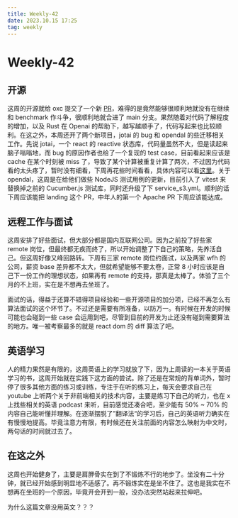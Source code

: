 ```yaml
---
title: Weekly-42
date: 2023.10.15 17:25
tag: weekly
---
```


# Weekly-42

## 开源

这周的开源就给 oxc 提交了一个新 [PR](https://github.com/web-infra-dev/oxc/pull/938)，难得的是竟然能够很顺利地就没有在继续和 benchmark 作斗争，很顺利地就合进了 main 分支。果然随着对代码了解程度的增加，以及 Rust 在 Openai 的帮助下，越写越顺手了，代码写起来也比较顺利。在这之外，本周还开了两个新项目，jotai 的 bug 和 opendal 的些迁移相关工作。先说 jotai，一个 react 的 reactive 状态库，代码量虽然不大，但是读起来脑子嗡嗡地，而 bug 的原因作者也给了一个复现的 test case，目前看起来应该是 cache 在某个时刻被 miss 了，导致了某个计算被重复计算了两次，不过因为代码看的太头疼了，暂时没有细看，下周再花些时间看看，具体内容可以看[这里](https://github.com/pmndrs/jotai/issues/2168)。关于 opendal，这周是在给他们做些 NodeJS 测试用例的更新，目前引入了 vitest 来替换掉之前的 Cucumber.js 测试库，同时还升级了下 service_s3.yml。顺利的话下周应该能把 landing 这个 PR，中年人的第一个 Apache PR 下周应该能达成。

## 远程工作与面试

这周安排了好些面试，但大部分都是国内互联网公司。因为之前投了好些家 remote 岗位，但最终都无疾而终了，所以开始调整了下自己的策略，先养活自己。但这周好像又峰回路转。下周有三家 remote 岗位约面试，以及两家 wfh 的公司，薪资 base 差异都不太大，但就希望能够不要太卷，正常 8 小时应该是自己下一份工作的理想状态，如果再有 remote 的支持，那真是太棒了。体验了三个月的不上班，实在是不想再去坐班了。

面试的话，得益于还算不错得项目经验和一些开源项目的加分项，已经不再怎么有算法面试的这个环节了。不过还是需要有所准备，以防万一。有时候在开发的时候可能也会碰到一些 case 会运用到吧，尽管到目前的开发为止还没有碰到需要算法的地方。唯一被考察最多的就是 react dom 的 diff 算法了吧。

## 英语学习

人的精力果然是有限的，这周英语上的学习就放了下，因为上周读的一本关于英语学习的书，这周开始就在实践下这方面的尝试。除了还是在常规的背单词外，暂时停了很多其他方面的练习或训练，专注于在听的练习上，每天会要求自己在 youtube 上听两个关于非前端相关的技术内容，主要是练习下自己的听力，也在 x 上找些相关的英语 podcast 来听，目前感觉还凑合吧，至少能有 50% ~ 70% 的内容自己能听懂并理解。在逐渐摆脱了”翻译法“的学习后，自己的英语听力确实在有慢慢地提高。毕竟注意力有限，有时候还在关注前面的内容怎么映射为中文时，两句话的时间就过去了。

## 在这之外

这周也开始健身了，主要是肩胛骨实在到了不锻炼不行的地步了。坐没有二十分钟，就已经开始感到明显地不适感了。再不锻炼实在是坐不住了。这也是我实在不想再在坐班的一个原因，毕竟开会开到一般，没办法突然站起来拉伸吧。

为什么这篇文章没用英文？？？
